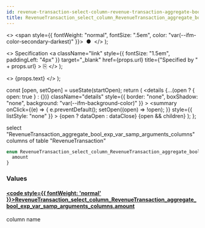 ```yaml
---
id: revenue-transaction-select-column-revenue-transaction-aggregate-bool-exp-var-samp-arguments-columns
title: RevenueTransaction_select_column_RevenueTransaction_aggregate_bool_exp_var_samp_arguments_columns
---
```


<head>
  <meta content="noindex" name="robots" />
  <meta charset="utf-8" />
</head>

  <>
    <span style={{ fontWeight: "normal", fontSize: ".5em", color: "var(--ifm-color-secondary-darkest)" }}>
      &nbsp;●&nbsp;
    </span>
  </>
);

  <>
    Specification
    <a
      className="link"
      style={{ fontSize: "1.5em", paddingLeft: "4px" }}
      target="_blank"
      href={props.url}
      title={"Specified by " + props.url}
    >
      ⎘
    </a>
  </>
);

  <>
    <span className={props.class}>{props.text}</span>
  </>
);


  const [open, setOpen] = useState(startOpen);
  return (
    <details
      {...(open ? { open: true } : {})}
      className="details"
      style={{ border: "none", boxShadow: "none", background: "var(--ifm-background-color)" }}
    >
      <summary
        onClick={(e) => {
          e.preventDefault();
          setOpen((open) => !open);
        }}
        style={{ listStyle: "none" }}
      >
        {open ? dataOpen : dataClose}
      </summary>
      {open && children}
    </details>
  );
};

select "RevenueTransaction_aggregate_bool_exp_var_samp_arguments_columns" columns of table "RevenueTransaction"

```graphql
enum RevenueTransaction_select_column_RevenueTransaction_aggregate_bool_exp_var_samp_arguments_columns {
  amount
}
```

### Values

#### [<code style={{ fontWeight: 'normal' }}>RevenueTransaction_select_column_RevenueTransaction_aggregate_bool_exp_var_samp_arguments_columns.<b>amount</b></code>](#)

column name
